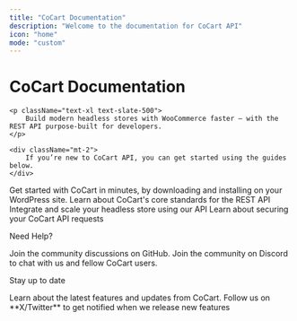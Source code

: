 ```yaml
---
title: "CoCart Documentation"
description: "Welcome to the documentation for CoCart API"
icon: "home"
mode: "custom"
---
```


<div className="flex flex-col items-center gap-4 container pl-5 pr-5 custom-container" id="hero">
    <div className="text-gray-900 dark:text-gray-200 text-5xl">
        <h1>CoCart Documentation</h1>
    </div>

    <p className="text-xl text-slate-500">
        Build modern headless stores with WooCommerce faster — with the REST API purpose-built for developers. 
    </p>

    <div className="mt-2">
        If you’re new to CoCart API, you can get started using the guides below.
    </div>
</div>

<div className="flex flex-col items-center gap-4 container pl-5 pr-5 custom-container">
    <CardGroup cols={2}>
        <Card
            title="Installation"
            icon="rocket"
            color="#f91880"
            href="/getting-started/core/setup"
        >
            Get started with CoCart in minutes, by downloading and installing on your WordPress site.
        </Card>
        <Card
            title="Standards"
            icon="clipboard"
            color="#EA8000"
            href="/overview/standards"
        >
            Learn about CoCart's core standards for the REST API
        </Card>
        <Card
            title="API Reference"
            icon="code"
            href="/api-reference"
        >
            Integrate and scale your headless store using our API
        </Card>
        <Card
            title="Authentication"
            icon="lock"
            color="#F8CA14"
            href="/api-reference/authentication"
        >
            Learn about securing your CoCart API requests
        </Card>
    </CardGroup>
</div>

<div className="flex flex-col items-center gap-4 container pl-5 pr-5 custom-container mt-0 mb-4">
    <p className="text-xl text-slate-500">
        Need Help?
    </p>
    <CardGroup cols={2}>
        <Card
        title="Ask a question"
        icon="users"
        color="#12BC00"
        href="https://github.com/co-cart/co-cart/discussions"
        >
            Join the community discussions on GitHub.
        </Card>
        <Card
        title="Community Support"
        icon="discord"
        color="#FFFFFF"
        href="https://cocartapi.com/community/?ref=mintlify"
        >
            Join the community on Discord to chat with us and fellow CoCart users.
        </Card>
    </CardGroup>
</div>

<div className="flex flex-col items-center gap-4 container pl-5 pr-5 custom-container mt-0">
    <p className="text-xl text-slate-500">
        Stay up to date
    </p>
    <CardGroup cols={2}>
        <Card
        title="Read our blog"
        icon="newspaper"
        color="#F8CA14"
        href="https://cocart.dev/news/"
        >
            Learn about the latest features and updates from CoCart.
        </Card>
        <Card
        title="Follow us on X/Twitter"
        icon="twitter"
        color="#1d9bf0"
        href="https://x.com/cocartapi"
        >
            Follow us on **X/Twitter** to get notified when we release new features
        </Card>
    </CardGroup>
</div>